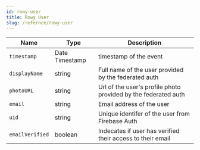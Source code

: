 ```yaml
---
id: rowy-user   
title: Rowy User
slug: /refernce/rowy-user
---
```


| Name            | Type           | Description                                                    |
| --------------- | -------------- | -------------------------------------------------------------- |
| `timestamp`     | Date Timestamp | timestamp of the event                                         |
| `displayName`   | string         | Full name of the user provided by the federated auth           |
| `photoURL`      | string         | Url of the user's profile photo provided by the federated auth |
| `email`         | string         | Email address of the user                                      |
| `uid`           | string         | Unique identifer of the user from Firebase Auth                |
| `emailVerified` | boolean        | Indecates if user has verified their access to their email     |
